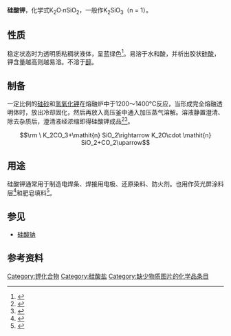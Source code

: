 {{Chembox
| Name = 硅酸钾
| NameEn = Potassium silicate
| ImageFile = Sodium-metasilicate-chain-from-xtal-3D-balls.png
| IUPACName = Potassium metasilicate
| OtherNames = 钾水玻璃
| Section1 = {{Chembox Identifiers
| CASNo = 1312-76-1
| CASNo_Ref = {{cascite|changed|??}}
|   EINECS  =  
|   RTECS  = 
|  PubChem  =  66200
|  ChemSpiderID  =  59585
|  ChemSpiderID_Ref  = {{chemspidercite|correct|chemspider}}|  SMILES  =  [K+].[K+].[O-][Si]([O-])=O
|  StdInChI_Ref  = {{stdinchicite|correct|chemspider}}|  StdInChI  =  1S/2K.O3Si/c;;1-4(2)3/q2*+1;-2
|  InChI  =  1/2K.O3Si/c;;1-4(2)3/q2*+1;-2
|  StdInChIKey_Ref  = {{stdinchicite|correct|chemspider}}|  StdInChIKey  =  NNHHDJVEYQHLHG-UHFFFAOYSA-N
|  InChIKey  =  NNHHDJVEYQHLHG-UHFFFAOYAP
}}
| Section2 = {{Chembox Properties
|  Formula = K<sub>2</sub>SiO<sub>3</sub>
|  MolarMass = 154.28
|  Appearance = 
|  Density = 
|  Solubility = 可溶于水
|  MeltingPt =
  }}
| Section4 = {{Chembox Thermochemistry
|  DeltaHf = 
|  Entropy =
  }}
| Section7 = {{Chembox Hazards
|  ExternalMSDS = 
|  EUIndex = 
|  EUClass = {{Hazchem C}} {{Hazchem Xi}}
|  RPhrases = {{R34}}-{{R37}}
|  SPhrases = {{S1/2}}-{{S13}}-{{S24/25}}-{{S36/37/39}}-{{S45}}
|  NFPA-H = 1
|  NFPA-F = 0
|  NFPA-R = 0
|  NFPA-O =
  }}
| Section8 = {{Chembox Related
|  OtherAnions = [[碳酸钾|碳酸钾]]<br />[[锗酸钾|锗酸钾]]<br />[[锡酸钾|锡酸钾]]<br /> [[铅酸钾|铅酸钾]]
|  OtherCations = [[硅酸钠|硅酸钠]]
  }}
}}

'''硅酸钾'''，化学式K<sub>2</sub>O·''n''SiO<sub>2</sub>，一般作K<sub>2</sub>SiO<sub>3</sub>（n = 1）。

==性质==
稳定状态时为透明质粘稠状液体，呈蓝绿色<ref>{{cite book | language = en | author = Thomas Edward Thorpe | coauthors =  | title = A dictionary of applied chemistry | url = http://books.google.com/books?id=5nnPAAAAMAAJ&pg=PA363&dq=Potassium+silicate&lr=&cd=1#v=onepage&q=Potassium%20silicate&f=false | date = 1913年 | location =  | publisher = Longmans, Green and co. | id = Volume 4 | isbn =  | pages = 第363页 }}</ref>。易溶于水和酸，并析出胶状[[硅酸|硅酸]]，钾含量越高则越易溶。不溶于[[醇|醇]]。

==制备==
一定比例的[[硅砂|硅砂]]和[[氢氧化钾|氢氧化钾]]在熔融炉中于1200～1400°C反应，当形成完全熔融透明体时，放出冷却固化，然后再放入高压釜中通入加压蒸气溶解。溶液静置澄清、除去杂质后，澄清液经浓缩即得硅酸钾成品<ref>{{cite journal | language = en | author = Chemical Society | title = Inorganic Chemistry | url = http://books.google.com/books?id=b54wAAAAYAAJ&pg=PA44&dq=Potassium+silicate+1200%C2%B0+1400&cd=10#v=onepage&q=Potassium%20silicate%201200%C2%B0%201400&f=false | journal = Chemical Society | volume = 66 | issue = Part 2 | pages = 44页 | year = 1894 | id =  }}</ref><ref>{{cite book | language = en | author = Thomas Edward Thorpe | coauthors =  | title = A dictionary of applied chemistry | url = http://books.google.com/books?id=5nnPAAAAMAAJ&pg=PA363&dq=Potassium+silicate&lr=&cd=1#v=onepage&q=Potassium%20silicate&f=false | date = 1913年 | location =  | publisher = Longmans, Green and co. | id = Volume 4 | isbn =  | pages = 第364页 }}</ref>。
:<math>\rm \ K_2CO_3+\mathit{n} SiO_2\rightarrow K_2O\cdot \mathit{n} SiO_2+CO_2\uparrow</math>

==用途==
硅酸钾通常用于制造电焊条、焊接用电极、还原染料、防火剂。也用作荧光屏涂料层<ref>{{cite book | language = zh-hans | author = 江苏省地方志编纂委员会 | coauthors =  | title = 江苏省志: 化学工业志 | url =  | date = 1999年 | location =  | publisher = 方志出版社 | id =  | isbn =  | pages = 128页 }}</ref>和肥皂填料<ref>{{cite journal en |author=Elmore AR |title=Final report on the safety assessment of potassium silicate, sodium metasilicate, and sodium silicate |journal=Int. J. Toxicol. |volume=24 |issue=Suppl 1 |pages=103–17 |year=2005 |pmid=15981734 |doi= |url=http://ijt.sagepub.com/cgi/pmidlookup?view=long&pmid=15981734 }}{{dead link|date=2018年4月 |bot=InternetArchiveBot |fix-attempted=yes }}</ref>。

==参见==
*[[硅酸钠|硅酸钠]]

==参考资料==
{{Reflist}}

[[Category:钾化合物|Category:钾化合物]]
[[Category:硅酸盐|Category:硅酸盐]]
[[Category:缺少物质图片的化学品条目|Category:缺少物质图片的化学品条目]]

{{鉀化合物}}